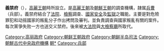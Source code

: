 {{Unreferenced|time=2018-10-09T12:05:52+00:00}}
'''義禁府'''（{{lang|ko|의금부}}），[[高麗王朝|高麗王朝]]時所設立。是[[高麗王朝|高麗王朝]]及[[朝鮮王朝|朝鮮王朝]]的調查機構，隷属[[兵曹|兵曹]]（兵部）。義禁府結合了[[法院|法院]]、[[檢察|檢察]]調查、[[國家安全|國家安全]]及[[監獄|監獄]]之職能。主要是對危險罪犯和动摇國家的叛亂分子作出拷問及審判。並負責調查與國家叛亂有關的案件。每次黨爭失败一方也送交义禁府。後來被[[大法院|大法院]]與[[韓國檢察廳|大檢察廳]]所取代。

{{朝鮮小作品}}

{{朝鮮王朝官制}}
[[Category:高丽政府|Category:高丽政府]]
[[Category:朝鲜王朝政府|Category:朝鲜王朝政府]]
[[Category:朝鲜半岛司法|Category:朝鲜半岛司法]]
[[Category:朝鮮古代中央政府機構|Category:朝鮮古代中央政府機構]]
[[Category:衙門|朝*]]
[[Category:兵部|Category:兵部]]